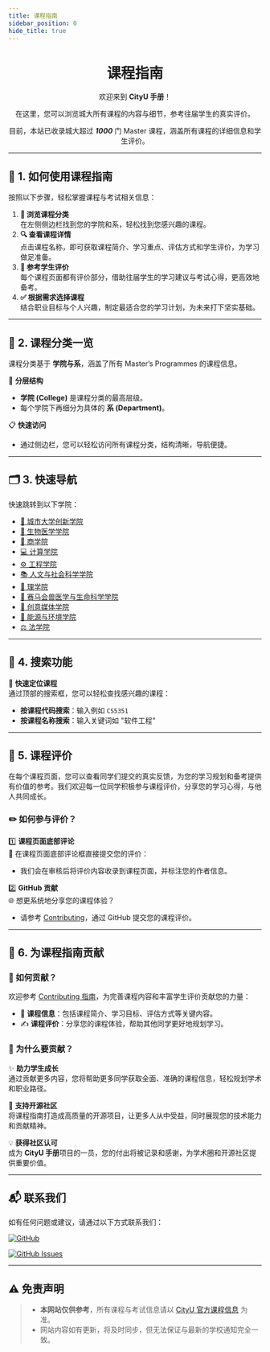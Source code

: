 ```yaml
---
title: 课程指南
sidebar_position: 0
hide_title: true
---
```


<div align="center" style={{ lineHeight: '1.5', fontSize: '0.9rem' }}>
    <h1 style={{ marginBottom: '0.5rem', fontSize: '2.5rem', background: 'linear-gradient(90deg, #de6f31, #da542b, #bf1846, #9f0c43)', WebkitBackgroundClip: 'text', WebkitTextFillColor: 'transparent' }}><strong>课程指南</strong></h1>
    <p style={{ marginBottom: '0.5rem', color: '#555' }}>欢迎来到 <strong>CityU 手册</strong>！</p>
    <p style={{ marginBottom: '0.5rem', color: '#555' }}>在这里，您可以浏览城大所有课程的内容与细节，参考往届学生的真实评价。</p>
    <p style={{ marginBottom: '0.5rem', color: '#555' }}>目前，本站已收录城大超过 <strong><em>1000</em></strong> 门 Master 课程，涵盖所有课程的详细信息和学生评价。</p>
</div>

---

## 🚀 **1. 如何使用课程指南**

按照以下步骤，轻松掌握课程与考试相关信息：

1. **📂 浏览课程分类**  
   在左侧侧边栏找到您的学院和系，轻松找到您感兴趣的课程。
2. **🔍 查看课程详情**  
   点击课程名称，即可获取课程简介、学习重点、评估方式和学生评价，为学习做足准备。
3. **📝 参考学生评价**  
   每个课程页面都有评价部分，借助往届学生的学习建议与考试心得，更高效地备考。
4. **✅ 根据需求选择课程**  
   结合职业目标与个人兴趣，制定最适合您的学习计划，为未来打下坚实基础。

---

## 📑 **2. 课程分类一览**

课程分类基于 **学院与系**，涵盖了所有 Master’s Programmes 的课程信息。

📂 **分层结构**
- **学院 (College)** 是课程分类的最高层级。
- 每个学院下再细分为具体的 **系 (Department)**。

📋 **快速访问**
- 通过侧边栏，您可以轻松访问所有课程分类，结构清晰，导航便捷。

---

## 🗂 **3. 快速导航**

快速跳转到以下学院：

- [📘 城市大学创新学院](https://penjc.github.io/cityU-navigator/docs/category/城市大学创新学院)
- [🔬 生物医学学院](https://penjc.github.io/cityU-navigator/docs/category/生物医学学院)
- [💼 商学院](https://penjc.github.io/cityU-navigator/docs/category/商学院)
- [💻 计算学院](https://penjc.github.io/cityU-navigator/docs/category/计算学院)
- [⚙️ 工程学院](https://penjc.github.io/cityU-navigator/docs/category/工程学院)
- [📚 人文与社会科学学院](https://penjc.github.io/cityU-navigator/docs/category/人文与社会科学学院)
- [🔢 理学院](https://penjc.github.io/cityU-navigator/docs/category/理学院)
- [🐾 赛马会兽医学与生命科学学院](https://penjc.github.io/cityU-navigator/docs/category/赛马会兽医医学与生命科学学院)
- [🎨 创意媒体学院](https://penjc.github.io/cityU-navigator/docs/category/创意媒体学院)
- [🌱 能源与环境学院](https://penjc.github.io/cityU-navigator/docs/category/能源与环境学院)
- [⚖️ 法学院](https://penjc.github.io/cityU-navigator/docs/category/法学院)

---

## 🔎 **4. 搜索功能**

🎯 **快速定位课程**  
通过顶部的搜索框，您可以轻松查找感兴趣的课程：
- **按课程代码搜索**：输入例如 `CS5351`
- **按课程名称搜索**：输入关键词如 "软件工程"

---

## 💬 **5. 课程评价**
在每个课程页面，您可以查看同学们提交的真实反馈，为您的学习规划和备考提供有价值的参考。我们欢迎每一位同学积极参与课程评价，分享您的学习心得，与他人共同成长。

### **✏️ 如何参与评价？**

1️⃣ **课程页面底部评论**  
💬 在课程页面底部评论框直接提交您的评价：
- 我们会在审核后将评价内容收录到课程页面，并标注您的作者信息。

2️⃣ **GitHub 贡献**  
🌐 想更系统地分享您的课程体验？
- 请参考 [Contributing](https://penjc.github.io/cityU-navigator/contributing)，通过 GitHub 提交您的课程评价。

---

## 🌟 **6. 为课程指南贡献**

###  **📢 如何贡献？**

欢迎参考 [Contributing 指南](https://penjc.github.io/cityU-navigator/contributing)，为完善课程内容和丰富学生评价贡献您的力量：
- 📝 **课程信息**：包括课程简介、学习目标、评估方式等关键内容。
- ✍️ **课程评价**：分享您的课程体验，帮助其他同学更好地规划学习。

### 🎯 **为什么要贡献？**

✨ **助力学生成长**  
通过贡献更多内容，您将帮助更多同学获取全面、准确的课程信息，轻松规划学术和职业路径。

🌟 **支持开源社区**  
将课程指南打造成高质量的开源项目，让更多人从中受益，同时展现您的技术能力和贡献精神。

💡 **获得社区认可**  
成为 **CityU 手册**项目的一员，您的付出将被记录和感谢，为学术圈和开源社区提供重要价值。

---

## 📬 **联系我们**

如有任何问题或建议，请通过以下方式联系我们：

[![GitHub](https://img.shields.io/badge/GitHub-Repository-blue?logo=github&style=flat-square)](https://github.com/penjc/cityU-navigator)

[![GitHub Issues](https://img.shields.io/badge/GitHub-Submit%20Issue-green?logo=github&style=flat-square)](https://github.com/penjc/cityU-navigator/issues)

---

## ⚠️ **免责声明**

> - **本网站仅供参考**，所有课程与考试信息请以 [CityU 官方课程信息](https://www.cityu.edu.hk) 为准。
> - 网站内容如有更新，将及时同步，但无法保证与最新的学校通知完全一致。